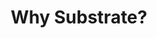 ---
title: Why Substrate?
slug: /why-substrate
version: '3.0'
section: docs
category: developers
keywords: vision, smart contracts, runtime development, blockchain, consensus, substrate, architecture
---